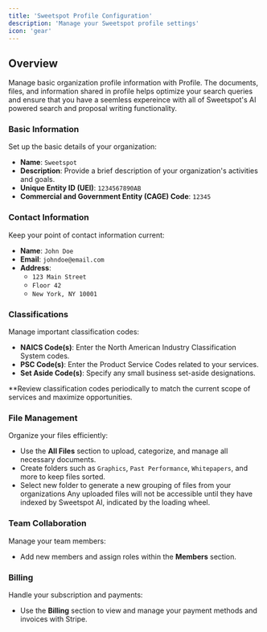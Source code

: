 ```yaml
---
title: 'Sweetspot Profile Configuration'
description: 'Manage your Sweetspot profile settings'
icon: 'gear'
---
```


## Overview

Manage basic organization profile information with Profile. The documents, files, and information shared in profile helps optimize your search queries and ensure that you have a seemless expereince with all of Sweetspot's AI powered search and proposal writing functionality.

### Basic Information

Set up the basic details of your organization:

- **Name**: `Sweetspot`
- **Description**: Provide a brief description of your organization's activities and goals.
- **Unique Entity ID (UEI)**: `1234567890AB` 
- **Commercial and Government Entity (CAGE) Code**: `12345`

### Contact Information

Keep your point of contact information current:

- **Name**: `John Doe`
- **Email**: `johndoe@email.com`
- **Address**: 
  - `123 Main Street`
  - `Floor 42`
  - `New York, NY 10001`

### Classifications

Manage important classification codes:

- **NAICS Code(s)**: Enter the North American Industry Classification System codes.
- **PSC Code(s)**: Enter the Product Service Codes related to your services.
- **Set Aside Code(s)**: Specify any small business set-aside designations.

<tip>**Review classification codes periodically to match the current scope of services and maximize opportunities.</tip>

### File Management

Organize your files efficiently:

- Use the **All Files** section to upload, categorize, and manage all necessary documents.
- Create folders such as `Graphics`, `Past Performance`, `Whitepapers`, and more to keep files sorted.
- Select new folder to generate a new grouping of files from your organizations
<Warning> Any uploaded files will not be accessible until they have indexed by Sweetspot AI, indicated by the loading wheel.</Warning>

### Team Collaboration

Manage your team members:
- Add new members and assign roles within the **Members** section.

### Billing

Handle your subscription and payments:
- Use the **Billing** section to view and manage your payment methods and invoices with Stripe. 



